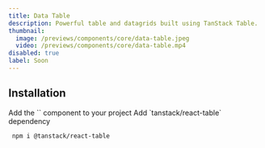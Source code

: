 ```yaml
---
title: Data Table
description: Powerful table and datagrids built using TanStack Table.
thumbnail:
  image: /previews/components/core/data-table.jpeg
  video: /previews/components/core/data-table.mp4
disabled: true
label: Soon
---
```


<ComponentPreview name="demos/components/core/data-table" />

## Installation

<Steps>
  <Step>
    Add the `<Table />` component to your project
  </Step>
  <Step>Add `tanstack/react-table` dependency</Step>

```bash
 npm i @tanstack/react-table
```

</Steps>
